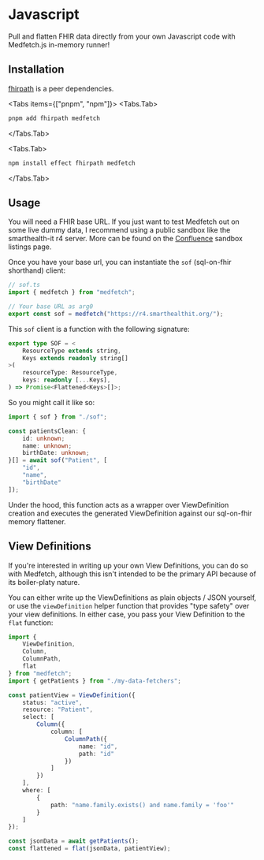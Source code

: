  
# Javascript
Pull and flatten FHIR data directly from your own Javascript code with Medfetch.js in-memory runner!

## Installation
[fhirpath](https://hl7.github.io/fhirpath.js/) is a peer dependencies.

<Tabs items={["pnpm", "npm"]}>
<Tabs.Tab>
```bash copy
pnpm add fhirpath medfetch
```
</Tabs.Tab>

<Tabs.Tab>
```bash copy
npm install effect fhirpath medfetch
```
</Tabs.Tab>
</Tabs>

## Usage
You will need a FHIR base URL. If you just want to test Medfetch out on some
live dummy data, I recommend using a public sandbox like the smarthealth-it r4 server.
More can be found on the [Confluence](https://confluence.hl7.org/spaces/FHIR/pages/35718859/Public+Test+Servers) sandbox listings page.

Once you have your base url, you can instantiate the `sof` (sql-on-fhir shorthand) client:

```ts
// sof.ts
import { medfetch } from "medfetch";

// Your base URL as arg0
export const sof = medfetch("https://r4.smarthealthit.org/");
```

This `sof` client is a function with the following signature:

```ts
export type SOF = <
    ResourceType extends string,
    Keys extends readonly string[]
>(
    resourceType: ResourceType,
    keys: readonly [...Keys],
) => Promise<Flattened<Keys>[]>;
```

So you might call it like so:

```ts
import { sof } from "./sof";

const patientsClean: {
    id: unknown;
    name: unknown;
    birthDate: unknown;
}[] = await sof("Patient", [
    "id",
    "name",
    "birthDate"
]);
```

Under the hood, this function acts as a wrapper over ViewDefinition creation and
executes the generated ViewDefinition against our sql-on-fhir memory flattener.

## View Definitions
If you're interested in writing up your own View Definitions, you can do so with Medfetch, although this 
isn't intended to be the primary API because of its boiler-platy nature.

You can either write up the ViewDefinitions as plain objects / JSON yourself, or use the
`viewDefinition` helper function that provides "type safety" over your view definitions.
In either case, you pass your View Definition to the `flat` function:

```ts
import { 
    ViewDefinition,
    Column,
    ColumnPath,
    flat
} from "medfetch";
import { getPatients } from "./my-data-fetchers";

const patientView = ViewDefinition({
    status: "active",
    resource: "Patient",
    select: [
        Column({
            column: [
                ColumnPath({
                    name: "id",
                    path: "id"
                })
            ]
        })
    ],
    where: [
        {
            path: "name.family.exists() and name.family = 'foo'"
        }
    ]
});

const jsonData = await getPatients();
const flattened = flat(jsonData, patientView);
```
